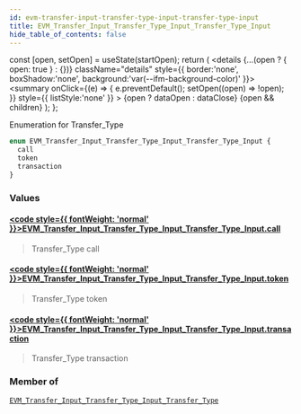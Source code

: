 ```yaml
---
id: evm-transfer-input-transfer-type-input-transfer-type-input
title: EVM_Transfer_Input_Transfer_Type_Input_Transfer_Type_Input
hide_table_of_contents: false
---
```







  const [open, setOpen] = useState(startOpen);
  return (
    <details {...(open ? { open: true } : {})} className="details" style={{ border:'none', boxShadow:'none', background:'var(--ifm-background-color)' }}>
      <summary
        onClick={(e) => {
          e.preventDefault();
          setOpen((open) => !open);
        }}
        style={{ listStyle:'none' }}
      >
      {open ? dataOpen : dataClose}
      </summary>
      {open && children}
    </details>
  );
};




Enumeration for Transfer_Type


```graphql
enum EVM_Transfer_Input_Transfer_Type_Input_Transfer_Type_Input {
  call
  token
  transaction
}
```




### Values

#### [<code style={{ fontWeight: 'normal' }}>EVM_Transfer_Input_Transfer_Type_Input_Transfer_Type_Input.<b>call</b></code>](#) 
> Transfer_Type call
> 

#### [<code style={{ fontWeight: 'normal' }}>EVM_Transfer_Input_Transfer_Type_Input_Transfer_Type_Input.<b>token</b></code>](#) 
> Transfer_Type token
> 

#### [<code style={{ fontWeight: 'normal' }}>EVM_Transfer_Input_Transfer_Type_Input_Transfer_Type_Input.<b>transaction</b></code>](#) 
> Transfer_Type transaction
> 



### Member of

[`EVM_Transfer_Input_Transfer_Type_Input_Transfer_Type`](/docs/graphql-reference/inputs/evm-transfer-input-transfer-type-input-transfer-type)  <Badge class="secondary" text="input"/>

